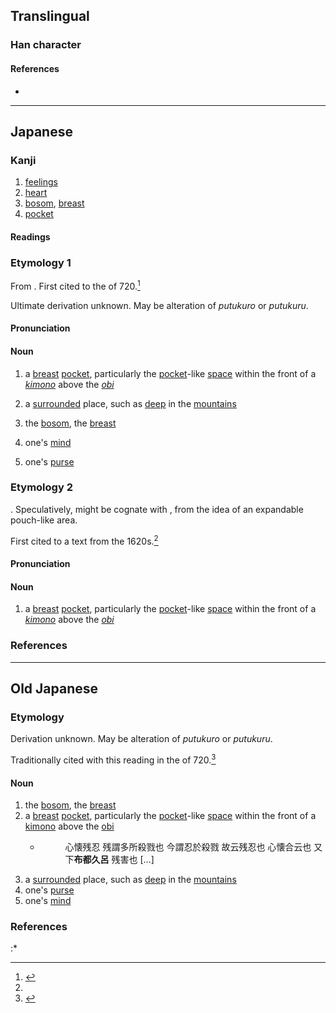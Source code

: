 {{also|懷}}
{{character info}}
==Translingual==
{{Han simplified forms|懷|懐|怀}}

===Han character===
{{Han char|rn=61|rad=心|as=13|sn=16|four=90032|canj=PYWV,XPYWV|ids=⿰忄⿳亠罒衣(GHMT),⿰忄⿳十罒衣(JK)}}

====References====
* {{Han ref|kx=0406.141|dkj=11351|dj=0747.100|hdz=42362.100|uh=61D0|ud=25040}}

----

==Japanese==
{{ja-kanji forms|懐|懷}}

===Kanji===
{{ja-kanji|grade=c|rs=心13|kyu=懷}}

# [[feelings]]
# [[heart]]
# [[bosom]], [[breast]]
# [[pocket]]

====Readings====
{{ja-readings
|goon=え<ゑ
|kanon=かい<くわい
|kun=ふところ-, ほほ-, いだ-く, うだ-, むだ-く, なつ-く, なず-く, なつけ-, なつ-け, なつ-ける, なず-ける, なつ-かし.い, なつ-かしむ, なつ-こい, おも-う
|nanori=かね
}}

===Etymology 1===
{{ja-kanjitab|yomi=k|ふところ}}

From {{inh|ja|ojp|sort=ふところ|-}}.  First cited to the ''{{w|Nihon Shoki}}'' of 720.<ref name="KDJ2">{{R:Nihon Kokugo Daijiten 2}}</ref>

Ultimate derivation unknown. May be alteration of {{cog|ojp|-}} ''putukuro'' or ''putukuru''.<!-- Do we have ''man'yōgana'' spellings for these, and thus also the 甲・乙 vowels? -->

====Pronunciation====
{{ja-pron|ふところ|acc=0|acc_ref=DJR}}

====Noun====
{{ja-noun|ふところ}}

# {{defdate|from 720}} a [[breast]] [[pocket]], particularly the [[pocket]]-like [[space]] within the front of a [[着物#Japanese|''kimono'']] above the [[帯#Japanese|''obi'']]
#: {{synonyms|ja|懐中|tr1=kaichū|q1=also refers to the contents}}
# {{defdate|from early 1000s}} a [[surrounded]] place, such as [[deep]] in the [[mountain]]s
# {{defdate|from late 1600s}} {{lb|ja|sort=ふところ|metaphor}} the [[bosom]], the [[breast]]
# {{defdate|from late 1600s}} one's [[mind]]
# {{defdate|from late 1800s}} one's [[purse]]

===Etymology 2===
{{ja-kanjitab|yomi=k|ほほ:archaic}}

{{unk|ja|sort=ほほ}}.  Speculatively, might be cognate with {{m|ja|頬|tr=hoho||cheek(s)}}, from the idea of an expandable pouch-like area.

First cited to a text from the 1620s.<ref name="KDJ2"/>

====Pronunciation====
{{ja-pron|ほほ}}

====Noun====
{{ja-noun|ほほ}}

# {{defdate|1620s—???}} {{lb|ja|sort=ほほ|archaic|possibly|_|obsolete}} a [[breast]] [[pocket]], particularly the [[pocket]]-like [[space]] within the front of a [[着物#Japanese|''kimono'']] above the [[帯#Japanese|''obi'']]
#: {{synonyms|ja|懐|tr1=futokoro|q1=modern term|懐中|tr2=kaichū|q2=also refers to the contents}}

===References===
<references/>

----

==Old Japanese==

===Etymology===
Derivation unknown. May be alteration of {{cog|ojp|-}} ''putukuro'' or ''putukuru''.

Traditionally cited with this reading in the ''{{w|Nihon Shoki}}'' of 720.<ref name="KDJ2">{{R:Nihon Kokugo Daijiten 2}}</ref>

====Noun====
{{head|ojp|noun|tr=*putukoro<sub>2</sub>|kana|ふつころ}}<!-- Unsure of the 甲・乙 value for ''ko'', haven't found that one in man'yōgana yet -->

# the [[bosom]], the [[breast]]
# a [[breast]] [[pocket]], particularly the [[pocket]]-like [[space]] within the front of a [[着物#Japanese|kimono]] above the [[帯#Japanese|obi]]
#* {{RQ:Shin'yaku Kegonkyō Ongi Shiki|92}}
#*: 心懐残忍 残謂多所殺戮也 今謂忍於殺戮 故云残忍也 心懐合云也 又下'''布都久呂''' 残害也 [...]
# a [[surrounded]] place, such as [[deep]] in the [[mountain]]s
# one's [[purse]]
# one's [[mind]]

===References===
<references/>
:* {{Shin'yaku Kegonkyō Ongi Shiki}}